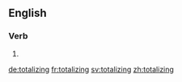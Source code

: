 ==English==

===Verb===
{{head|en}}

# {{present participle of|totalize|lang=en}}

[[de:totalizing]]
[[fr:totalizing]]
[[sv:totalizing]]
[[zh:totalizing]]